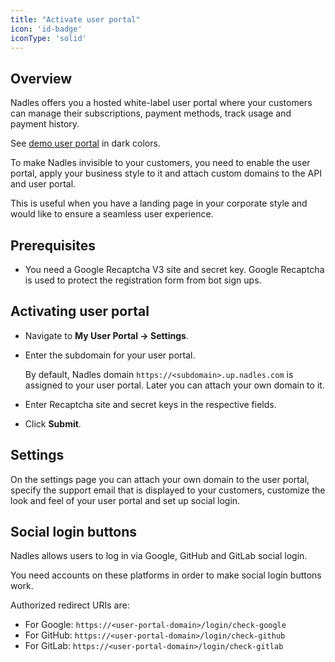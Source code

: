 ```yaml
---
title: "Activate user portal"
icon: 'id-badge'
iconType: 'solid'
---
```


## Overview

Nadles offers you a hosted white-label user portal where your customers can manage their subscriptions, payment methods, track usage and payment history.

See [demo user portal](https://app.demoapiprovider.eu/) in dark colors.

To make Nadles invisible to your customers, you need to enable the user portal, apply your business style to it and attach custom domains to the API and user portal.

This is useful when you have a landing page in your corporate style and would like to ensure a seamless user experience.

## Prerequisites

* You need a Google Recaptcha V3 site and secret key. Google Recaptcha is used to protect the registration form from bot sign ups.

## Activating user portal

* Navigate to **My User Portal → Settings**.
* Enter the subdomain for your user portal.

  By default, Nadles domain `https://<subdomain>.up.nadles.com` is assigned to your user portal. Later you can attach your own domain to it.

* Enter Recaptcha site and secret keys in the respective fields.
* Click **Submit**.

## Settings

On the settings page you can attach your own domain to the user portal,
specify the support email that is displayed to your customers,
customize the look and feel of your user portal
and set up social login.


## Social login buttons

Nadles allows users to log in via Google, GitHub and GitLab social login.

You need accounts on these platforms in order to make social login buttons work.

Authorized redirect URIs are:

* For Google: `https://<user-portal-domain>/login/check-google`
* For GitHub: `https://<user-portal-domain>/login/check-github`
* For GitLab: `https://<user-portal-domain>/login/check-gitlab`